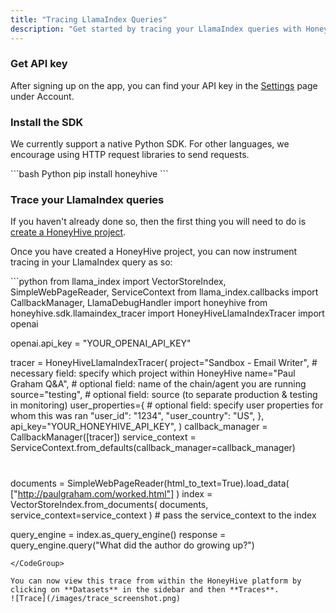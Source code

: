 ```yaml
---
title: "Tracing LlamaIndex Queries"
description: "Get started by tracing your LlamaIndex queries with HoneyHive."
---
```



### Get API key

After signing up on the app, you can find your API key in the [Settings](https://app.honeyhive.ai/settings/account) page under Account.

### Install the SDK

We currently support a native Python SDK. For other languages, we encourage using HTTP request libraries to send requests.

<CodeGroup>
```bash Python
pip install honeyhive
```
</CodeGroup>

### Trace your LlamaIndex queries

If you haven't already done so, then the first thing you will need to do is <a href="/projects#create-a-new-project">create a HoneyHive project</a>.

Once you have created a HoneyHive project, you can now instrument tracing in your LlamaIndex query as so: 

<CodeGroup>
```python
from llama_index import VectorStoreIndex, SimpleWebPageReader, ServiceContext
from llama_index.callbacks import CallbackManager, LlamaDebugHandler
import honeyhive
from honeyhive.sdk.llamaindex_tracer import HoneyHiveLlamaIndexTracer
import openai

openai.api_key = "YOUR_OPENAI_API_KEY"

tracer = HoneyHiveLlamaIndexTracer(
    project="Sandbox - Email Writer",  # necessary field: specify which project within HoneyHive
    name="Paul Graham Q&A",  # optional field: name of the chain/agent you are running
    source="testing",  # optional field: source (to separate production & testing in monitoring)
    user_properties={  # optional field: specify user properties for whom this was ran
        "user_id": "1234",
        "user_country": "US",
    },
    api_key="YOUR_HONEYHIVE_API_KEY",
)
callback_manager = CallbackManager([tracer])
service_context = ServiceContext.from_defaults(callback_manager=callback_manager)

#
documents = SimpleWebPageReader(html_to_text=True).load_data(
    ["http://paulgraham.com/worked.html"]
)
index = VectorStoreIndex.from_documents(
    documents, service_context=service_context
)  # pass the service_context to the index

query_engine = index.as_query_engine()
response = query_engine.query("What did the author do growing up?")
```
</CodeGroup>

You can now view this trace from within the HoneyHive platform by clicking on **Datasets** in the sidebar and then **Traces**.
![Trace](/images/trace_screenshot.png)
